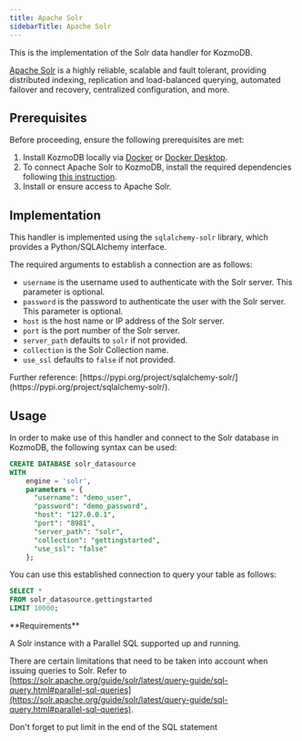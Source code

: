 ```yaml
---
title: Apache Solr
sidebarTitle: Apache Solr
---
```


This is the implementation of the Solr data handler for KozmoDB.

[Apache Solr](https://solr.apache.org/) is a highly reliable, scalable and fault tolerant, providing distributed indexing, replication and load-balanced querying, automated failover and recovery, centralized configuration, and more.

## Prerequisites

Before proceeding, ensure the following prerequisites are met:

1. Install KozmoDB locally via [Docker](/setup/self-hosted/docker) or [Docker Desktop](/setup/self-hosted/docker-desktop).
2. To connect Apache Solr to KozmoDB, install the required dependencies following [this instruction](/setup/self-hosted/docker#install-dependencies).
3. Install or ensure access to Apache Solr.

## Implementation

This handler is implemented using the `sqlalchemy-solr` library, which provides a Python/SQLAlchemy interface.

The required arguments to establish a connection are as follows:

* `username` is the username used to authenticate with the Solr server. This parameter is optional.
* `password` is the password to authenticate the user with the Solr server. This parameter is optional.
* `host` is the host name or IP address of the Solr server.
* `port` is the port number of the Solr server.
* `server_path` defaults to `solr` if not provided.
* `collection` is the Solr Collection name.
* `use_ssl` defaults to `false` if not provided.

<Tip>
Further reference: [https://pypi.org/project/sqlalchemy-solr/](https://pypi.org/project/sqlalchemy-solr/).
</Tip>

## Usage

In order to make use of this handler and connect to the Solr database in KozmoDB, the following syntax can be used:

```sql
CREATE DATABASE solr_datasource
WITH
    engine = 'solr',
    parameters = {
      "username": "demo_user",
      "password": "demo_password",
      "host": "127.0.0.1",
      "port": "8981",
      "server_path": "solr",
      "collection": "gettingstarted",
      "use_ssl": "false"
    };
```

You can use this established connection to query your table as follows:

```sql
SELECT *
FROM solr_datasource.gettingstarted
LIMIT 10000;
```

<Info>
**Requirements**

A Solr instance with a Parallel SQL supported up and running.

There are certain limitations that need to be taken into account when issuing queries to Solr. Refer to [https://solr.apache.org/guide/solr/latest/query-guide/sql-query.html#parallel-sql-queries](https://solr.apache.org/guide/solr/latest/query-guide/sql-query.html#parallel-sql-queries).
</Info>

<Tip>
Don't forget to put limit in the end of the SQL statement
</Tip>
